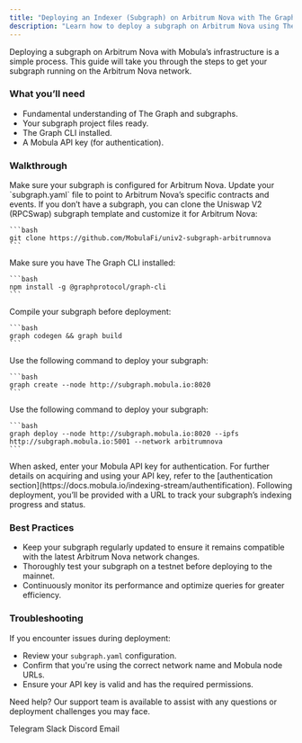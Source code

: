 ```yaml
---
title: "Deploying an Indexer (Subgraph) on Arbitrum Nova with The Graph"
description: "Learn how to deploy a subgraph on Arbitrum Nova using The Graph for efficient blockchain data indexing and querying."
---
```


Deploying a subgraph on Arbitrum Nova with Mobula’s infrastructure is a simple process. This guide will take you through the steps to get your subgraph running on the Arbitrum Nova network.

### What you’ll need

- Fundamental understanding of The Graph and subgraphs.
- Your subgraph project files ready.
- The Graph CLI installed.
- A Mobula API key (for authentication).

### Walkthrough

<Steps>
  <Step title="Prepare Your Subgraph">
    Make sure your subgraph is configured for Arbitrum Nova. Update your `subgraph.yaml` file to point to Arbitrum Nova’s specific contracts and events. If you don’t have a subgraph, you can clone the Uniswap V2 (RPCSwap) subgraph template and customize it for Arbitrum Nova:

    ```bash
    git clone https://github.com/MobulaFi/univ2-subgraph-arbitrumnova
    ```
  </Step>

  <Step title="Install Dependencies">
    Make sure you have The Graph CLI installed:

    ```bash
    npm install -g @graphprotocol/graph-cli
    ```
  </Step>

  <Step title="Build Your Subgraph">
    Compile your subgraph before deployment:

    ```bash
    graph codegen && graph build
    ```
  </Step>

  <Step title="Create the Subgraph">
    Use the following command to deploy your subgraph:

    ```bash
    graph create --node http://subgraph.mobula.io:8020
    ```
  </Step>

  <Step title="Deploy to Mobula's Arbitrum Nova Node">
    Use the following command to deploy your subgraph:

    ```bash
    graph deploy --node http://subgraph.mobula.io:8020 --ipfs http://subgraph.mobula.io:5001 --network arbitrumnova
    ```
  </Step>

  <Step title="Authenticate">
    When asked, enter your Mobula API key for authentication. For further details on acquiring and using your API key, refer to the [authentication section](https://docs.mobula.io/indexing-stream/authentification).
  </Step>

  <Step title="Monitor Deployment">
    Following deployment, you’ll be provided with a URL to track your subgraph’s indexing progress and status.
  </Step>
</Steps>

### Best Practices

- Keep your subgraph regularly updated to ensure it remains compatible with the latest Arbitrum Nova network changes.
- Thoroughly test your subgraph on a testnet before deploying to the mainnet.
- Continuously monitor its performance and optimize queries for greater efficiency.

### Troubleshooting

If you encounter issues during deployment:

- Review your `subgraph.yaml` configuration.
- Confirm that you're using the correct network name and Mobula node URLs.
- Ensure your API key is valid and has the required permissions.

Need help? Our support team is available to assist with any questions or deployment challenges you may face.

<CardGroup>
  <Card title="Support" icon="Telegram" href="https://t.me/MobulaPartnerBot?start=Mobula_API_Support_Key">Telegram</Card>
  <Card title="Support" icon="Slack" href="https://join.slack.com/t/mobulaapi/shared_invite/zt-29zrrpjnl-I0tyD73sy7zKy8q~KLL3Ug">Slack</Card>
  <Card title="Support" icon="Discord" href="https://discord.gg/JVT7xKm3AD">Discord</Card>
  <Card title="Email Support" icon="envelope" href="mailto:contact@mobulalabs.org">Email</Card>
</CardGroup>
